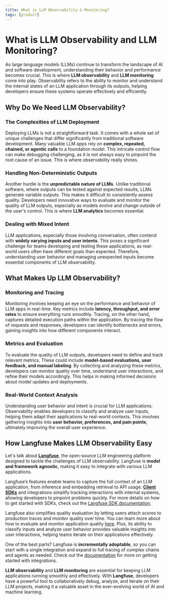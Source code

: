 ```yaml
---
title: What is LLM Observability & Monitoring?
tags: [product]
---
```


# What is LLM Observability and LLM Monitoring?

As large language models (LLMs) continue to transform the landscape of AI and software development, understanding their behavior and performance becomes crucial. This is where **LLM observability** and **LLM monitoring** come into play. Observability refers to the ability to monitor and understand the internal states of an LLM application through its outputs, helping developers ensure these systems operate effectively and efficiently.

## Why Do We Need LLM Observability?

### The Complexities of LLM Deployment

Deploying LLMs is not a straightforward task. It comes with a whole set of unique challenges that differ significantly from traditional software development. Many valuable LLM apps rely on **complex, repeated, chained, or agentic calls** to a foundation model. This intricate control flow can make debugging challenging, as it is not always easy to pinpoint the root cause of an issue. This is where observability really shines.

### Handling Non-Deterministic Outputs

Another hurdle is the **unpredictable nature of LLMs**. Unlike traditional software, where outputs can be tested against expected results, LLMs generate variable outputs. This makes it difficult to consistently assess quality. Developers need innovative ways to evaluate and monitor the quality of LLM outputs, especially as models evolve and change outside of the user's control. This is where **LLM analytics** becomes essential.

### Dealing with Mixed Intent

LLM applications, especially those involving conversation, often contend with **widely varying inputs and user intents**. This poses a significant challenge for teams developing and testing these applications, as real-world users often have different goals than expected. Therefore, understanding user behavior and managing unexpected inputs become essential components of LLM observability.

## What Makes Up LLM Observability?

### Monitoring and Tracing

Monitoring involves keeping an eye on the performance and behavior of LLM apps in real-time. Key metrics include **latency, throughput, and error rates** to ensure everything runs smoothly. Tracing, on the other hand, captures detailed execution paths within the application. By tracing the flow of requests and responses, developers can identify bottlenecks and errors, gaining insights into how different components interact.

### Metrics and Evaluation

To evaluate the quality of LLM outputs, developers need to define and track relevant metrics. These could include **model-based evaluations, user feedback, and manual labeling**. By collecting and analyzing these metrics, developers can monitor quality over time, understand user interactions, and refine their models accordingly. This helps in making informed decisions about model updates and deployments.

### Real-World Context Analysis

Understanding user behavior and intent is crucial for LLM applications. Observability enables developers to classify and analyze user inputs, helping them adapt their applications to real-world contexts. This involves gathering insights into **user behavior, preferences, and pain points**, ultimately improving the overall user experience.

## How Langfuse Makes LLM Observability Easy

Let's talk about **[Langfuse](/)**, the open-source LLM engineering platform designed to tackle the challenges of LLM observability. Langfuse is **model and framework agnostic**, making it easy to integrate with various LLM applications.

Langfuse’s features enable teams to capture the full context of an LLM application, from inference and embedding retrieval to API usage. **[Client SDKs](/docs/sdk/overview)** and integrations simplify tracking interactions with internal systems, allowing developers to pinpoint problems quickly. For more details on how to get started with SDKs, check out the [Langfuse SDK documentation](/docs/integrations/overview).

Langfuse also simplifies quality evaluation by letting users attach scores to production traces and monitor quality over time. You can learn more about how to evaluate and monitor application quality [here](/docs/scores/overview). Plus, its ability to classify inputs and analyze user behavior provides valuable insights into user interactions, helping teams iterate on their applications effectively.

One of the best parts? Langfuse is **incrementally adoptable**, so you can start with a single integration and expand to full tracing of complex chains and agents as needed. Check out the [documentation](/docs/) for more on getting started with integrations.

**LLM observability** and **LLM monitoring** are essential for keeping LLM applications running smoothly and effectively. With **Langfuse**, developers have a powerful tool to collaboratively debug, analyze, and iterate on their LLM projects, making it a valuable asset in the ever-evolving world of AI and machine learning.
